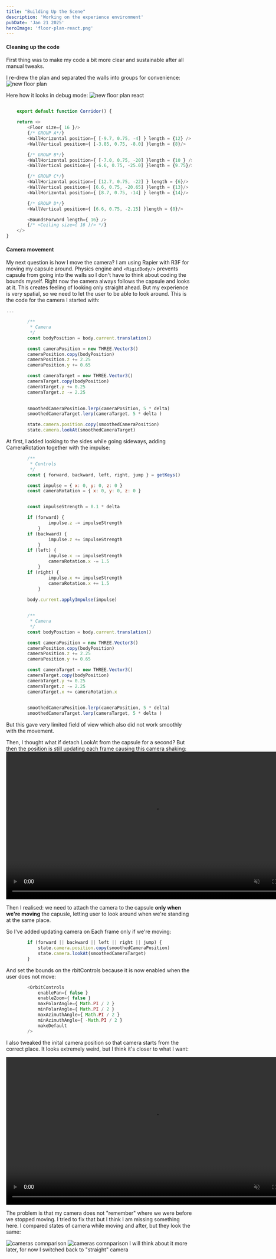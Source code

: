 ```yaml
---
title: "Building Up the Scene"
description: 'Working on the experience environment'
pubDate: 'Jan 21 2025'
heroImage: 'floor-plan-react.png'
---
```


#### Cleaning up the code
First thing was to make my code a bit more clear and sustainable after all manual tweaks.

I re-drew the plan and separated the walls into groups for convenience:
![new floor plan](/shaders-research-blog/images/floor-plan-2.jpg)

Here how it looks in debug mode: 
![new floor plan react](/shaders-research-blog/images/floor-plan-react.png)

```javascript

    export default function Corridor() {

    return <>
        <Floor size={ 16 }/>
        {/* GROUP A*/}
        <WallHorizontal position={ [-9.7, 0.75, -4] } length = {12} />
        <WallVertical position={ [-3.85, 0.75, -8.0] }length = {8}/>

        {/* GROUP B*/}
        <WallHorizontal position={ [-7.0, 0.75, -20] }length = {10 } />
        <WallVertical position={ [-6.6, 0.75, -25.0] }length = {9.75}/>

        {/* GROUP C*/}
        <WallHorizontal position={ [12.7, 0.75, -22] } length = {6}/>
        <WallVertical position={ [6.6, 0.75, -20.65] }length = {13}/>
        <WallHorizontal position={ [8.7, 0.75, -14] } length = {14}/>

        {/* GROUP D*/}
        <WallVertical position={ [6.6, 0.75, -2.15] }length = {8}/>

        <BoundsForward length={ 16} />
        {/* <Ceiling size={ 16 }/> */}
    </>
}
```

#### Camera movement 
My next question is how I move the camera?
I am using Rapier with R3F for moving my capsule around. Physics engine and ``<RigidBody/>`` prevents capsule from going into the walls so I don't have to think about coding the bounds myself.
Right now the camera always follows the capsule and looks at it. This creates feeling of looking only straight ahead.
But my experience is very spatial, so we need to let the user to be able to look around.
This is the code for the camera I started with:
```javascript
...

        /**
         * Camera
         */
        const bodyPosition = body.current.translation()

        const cameraPosition = new THREE.Vector3()
        cameraPosition.copy(bodyPosition)
        cameraPosition.z += 2.25
        cameraPosition.y += 0.65

        const cameraTarget = new THREE.Vector3()
        cameraTarget.copy(bodyPosition)
        cameraTarget.y += 0.25 
        cameraTarget.z -= 2.25

        
        smoothedCameraPosition.lerp(cameraPosition, 5 * delta)
        smoothedCameraTarget.lerp(cameraTarget, 5 * delta )

        state.camera.position.copy(smoothedCameraPosition)
        state.camera.lookAt(smoothedCameraTarget)
```

At first, I added looking to the sides while going sideways, adding CameraRotation together with the impulse:
```javascript
        /**
         * Controls
         */
        const { forward, backward, left, right, jump } = getKeys()

        const impulse = { x: 0, y: 0, z: 0 }
        const cameraRotation = { x: 0, y: 0, z: 0 }


        const impulseStrength = 0.1 * delta

        if (forward) {
                impulse.z -= impulseStrength
            }
        if (backward) {
                impulse.z += impulseStrength
            }
        if (left) {
                impulse.x -= impulseStrength
                cameraRotation.x -= 1.5
            }
        if (right) {
                impulse.x += impulseStrength
                cameraRotation.x += 1.5
            }
            
        body.current.applyImpulse(impulse)


        /**
         * Camera
         */
        const bodyPosition = body.current.translation()

        const cameraPosition = new THREE.Vector3()
        cameraPosition.copy(bodyPosition)
        cameraPosition.z += 2.25
        cameraPosition.y += 0.65

        const cameraTarget = new THREE.Vector3()
        cameraTarget.copy(bodyPosition)
        cameraTarget.y += 0.25 
        cameraTarget.z -= 2.25
        cameraTarget.x += cameraRotation.x

        
        smoothedCameraPosition.lerp(cameraPosition, 5 * delta)
        smoothedCameraTarget.lerp(cameraTarget, 5 * delta )
```
But this gave very limited field of view which also did not work smoothly with the movement.

Then, I thought what if detach LookAt from the capsule for a second? But then the position is still updating each frame causing this camera shaking:
<video controls muted autopolay loop width="800" src="/shaders-research-blog/images/camera-LAT-bug.mp4"></video>

Then I realised: we need to attach the camera to the capsule **only when we're moving** the capusle, letting user to look around when we're standing at the same place.

So I've added updating camera on Each frame only if we're moving:
```javascript
        if (forward || backward || left || right || jump) {
            state.camera.position.copy(smoothedCameraPosition)
            state.camera.lookAt(smoothedCameraTarget)
        }
```

And set the bounds on the rbitControls because it is now enabled when the user does not move:
```javascript
        <OrbitControls 
            enablePan={ false }
            enableZoom={ false }
            maxPolarAngle={ Math.PI / 2 }
            minPolarAngle={ Math.PI / 2 }
            maxAzimuthAngle={ Math.PI / 2 }
            minAzimuthAngle={ -Math.PI / 2 }
            makeDefault 
        />
```
I also tweaked the inital camera position so that camera starts from the correct place. 
It looks extremely weird, but I think it's closer to what I want:

<video controls muted autopolay loop width="800" src="/shaders-research-blog/images/camera-movement-bug.mp4"></video>

The problem is that my camera does not "remember" where we were before we stopped moving. I tried to fix that but I think I am missing something here.
I compared states of camera while moving and after, but they look the same:

![cameras comnparison](/shaders-research-blog/images/camera-state-comparison-1.png)
![cameras comnparison](/shaders-research-blog/images/camera-state-comparison-2.png)
I will think about it more later, for now I switched back to "straight" camera

